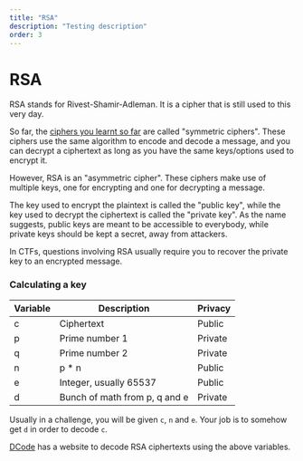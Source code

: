 ```yaml
---
title: "RSA"
description: "Testing description"
order: 3
---
```


# **RSA**

RSA stands for Rivest-Shamir-Adleman. It is a cipher that is still used to this very day.

So far, the [ciphers you learnt so far](/docs/chapter-1/cryptography/common-ciphers) are called "symmetric ciphers". These ciphers use the same algorithm to encode and decode a message,
and you can decrypt a ciphertext as long as you have the same keys/options used to encrypt it.

However, RSA is an "asymmetric cipher". These ciphers make use of multiple keys, one for encrypting and one for decrypting a message.

The key used to encrypt the plaintext is called the "public key", while the key used to decrypt the ciphertext is called the "private key".
As the name suggests, public keys are meant to be accessible to everybody, while private keys should be kept a secret, away from attackers.

In CTFs, questions involving RSA usually require you to recover the private key to an encrypted message.

### Calculating a key

| Variable | Description                   | Privacy |
|----------|-------------------------------|---------|
| c        | Ciphertext                    | Public  |
| p        | Prime number 1                | Private |
| q        | Prime number 2                | Private |
| n        | p * n                         | Public  |
| e        | Integer, usually 65537        | Public  |
| d        | Bunch of math from p, q and e | Private |

Usually in a challenge, you will be given `c`, `n` and `e`. Your job is to somehow get `d` in order to decode `c`.

[DCode](https://www.dcode.fr/rsa-cipher) has a website to decode RSA ciphertexts using the above variables.